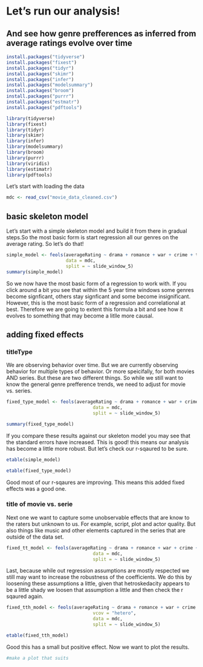 # Let's run our analysis! 
## And see how genre prefferences as inferred from average ratings evolve over time

```r

install.packages("tidyverse")
install.packages("fixest")
install.packages("tidyr")
install.packages("skimr")
install.packages("infer")
install.packages("modelsummary")
install.packages("broom")
install.packages("purrr")
install.packages("estmatr")
install.packages("pdftools")

library(tidyverse)
library(fixest)
library(tidyr)
library(skimr)
library(infer)
library(modelsummary)
library(broom)
library(purrr)
library(viridis)
library(estimatr)
library(pdftools)
```

Let's start with loading the data 
```r
mdc <- read_csv("movie_data_cleaned.csv")
```

## basic skeleton model
Let's start with a simple skeleton model and build it from there in gradual steps.So the most basic form is start regression all our genres on the average rating. So let's do that!

```r

simple_model <- feols(averageRating ~ drama + romance + war + crime + thriller+ history + comedy + fantasy + adventure + mystery + biography + action + scifi + western + horror + sport + documentary + musical + filmnoir + animation + adult + gameshow + realitytv + talkshow + short + news,
                      data = mdc,
                      split = ~ slide_window_5)
summary(simple_model)

```
So we now have the most basic form of a regression to work with. If you click around a bit you see that within the 5 year time windows some genres become signficant, others stay signficant and some become insignificant. However, this is the most basic form of a regression and correlational at best. Therefore we are going to extent this formula a bit and see how it evolves to something that may become a litlle more causal.

## adding fixed effects
### titleType
We are observing behavior over time. But we are currently observing behavior for multiple types of behavior. Or more speicifally, for both movies AND series. But these are two different things. So while we still want to know the general genre prefference trends, we need to adjust for movie vs. series. 

```r
fixed_type_model <- feols(averageRating ~ drama + romance + war + crime + thriller+ history + comedy + fantasy + adventure + mystery + biography + action + scifi + western + horror + sport + documentary + musical + filmnoir + animation + adult + gameshow + realitytv + talkshow + short + news | titleType,
                                data = mdc,
                                split = ~ slide_window_5)

summary(fixed_type_model)
```


If you compare these results against our skeleton model you may see that the standard errors have increased. This is good! this means our analysis has become a little more robust. But let's check our r-sqaured to be sure.

```r

etable(simple_model)

```

```r
etable(fixed_type_model)

```

Good most of our r-sqaures are improving. This means this added fixed effects was a good one. 

### title of movie vs. serie
Next one we want to capture some unobservable effects that are know to the raters but unknown to us. For example, script, plot and actor quality. But also things like music and other elements captured in the series that are outside of the data set.

```r
fixed_tt_model <- feols(averageRating ~ drama + romance + war + crime + thriller+ history + comedy + fantasy + adventure + mystery + biography + action + scifi + western + horror + sport + documentary + musical + filmnoir + animation + adult + gameshow + realitytv + talkshow + short + news | titleType,
                                data = mdc,
                                split = ~ slide_window_5)


```
Last, because while out regression assumptions are mostly respected we still may want to increase the robustness of the coefficients. We do this by loosening these assumptions a little, given that hetroskedacity appears to be a little shady we loosen that assumption a little and then check the r sqaured again.

```r

fixed_tth_model <- feols(averageRating ~ drama + romance + war + crime + thriller+ history + comedy + fantasy + adventure + mystery + biography + action + scifi + western + horror + sport + documentary + musical + filmnoir + animation + adult + gameshow + realitytv + talkshow + short + news | titleType ,
                                vcov = "hetero",
                                data = mdc,
                                split = ~ slide_window_5)

etable(fixed_tth_model)
```
Good this has a small but positive effect. Now we want to plot the results.

```r

#make a plot that suits 


```

